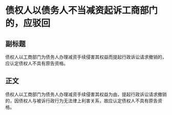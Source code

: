 # 债权人以债务人不当减资起诉工商部门的，应驳回
## 副标题
债权人以工商部门为债务人办理减资手续侵害其权益而提起行政诉讼请求撤销的，应认定债权人不具有原告资格。
## 正文
债权人以工商部门为债务人办理减资手续侵害其权益为由，提起行政诉讼请求撤销的，因债权人与被诉行政行为无法律上利害关系，故应认定债权人不具有原告资格。